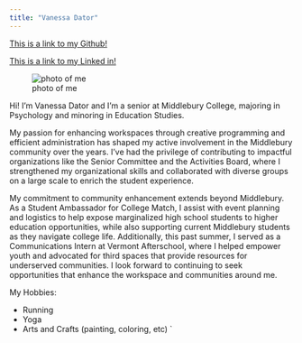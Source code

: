 ```yaml
---
title: "Vanessa Dator"
---
```


[This is a link to my Github!](vanessa-tara.github.io/)

[This is a link to my Linked in!](https://www.linkedin.com/in/vanessa-dator/)

![photo of me](IMG_1392.jpg)

Hi! I'm Vanessa Dator and I'm a senior at Middlebury College, majoring in Psychology and minoring in Education Studies.

My passion for enhancing workspaces through creative programming and efficient administration has shaped my active involvement in the Middlebury community over the years. I’ve had the privilege of contributing to impactful organizations like the Senior Committee and the Activities Board, where I strengthened my organizational skills and collaborated with diverse groups on a large scale to enrich the student experience.

My commitment to community enhancement extends beyond Middlebury. As a Student Ambassador for College Match, I assist with event planning and logistics to help expose marginalized high school students to higher education opportunities, while also supporting current Middlebury students as they navigate college life. Additionally, this past summer, I served as a Communications Intern at Vermont Afterschool, where I helped empower youth and advocated for third spaces that provide resources for underserved communities. I look forward to continuing to seek opportunities that enhance the workspace and communities around me.

My Hobbies:

- Running
- Yoga
- Arts and Crafts (painting, coloring, etc)
`